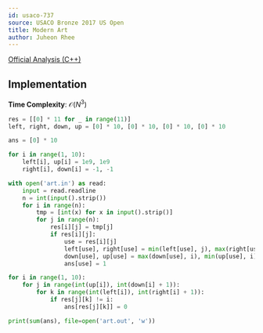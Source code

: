 ```yaml
---
id: usaco-737
source: USACO Bronze 2017 US Open
title: Modern Art
author: Juheon Rhee
---
```


[Official Analysis (C++)](http://www.usaco.org/current/data/sol_art_bronze_open17.html)

## Implementation
**Time Complexity**: $\mathcal O(N^3)$

<LanguageSection>

<PySection>

```py
res = [[0] * 11 for _ in range(11)]
left, right, down, up = [0] * 10, [0] * 10, [0] * 10, [0] * 10

ans = [0] * 10

for i in range(1, 10):
    left[i], up[i] = 1e9, 1e9
    right[i], down[i] = -1, -1

with open('art.in') as read:
    input = read.readline
    n = int(input().strip())
    for i in range(n):
        tmp = [int(x) for x in input().strip()]
        for j in range(n):
            res[i][j] = tmp[j]
            if res[i][j]:
                use = res[i][j]
                left[use], right[use] = min(left[use], j), max(right[use], j)
                down[use], up[use] = max(down[use], i), min(up[use], i)
                ans[use] = 1

for i in range(1, 10):
    for j in range(int(up[i]), int(down[i] + 1)):
        for k in range(int(left[i]), int(right[i] + 1)):
            if res[j][k] != i:
                ans[res[j][k]] = 0

print(sum(ans), file=open('art.out', 'w'))
```

</PySection>
</LanguageSection>




